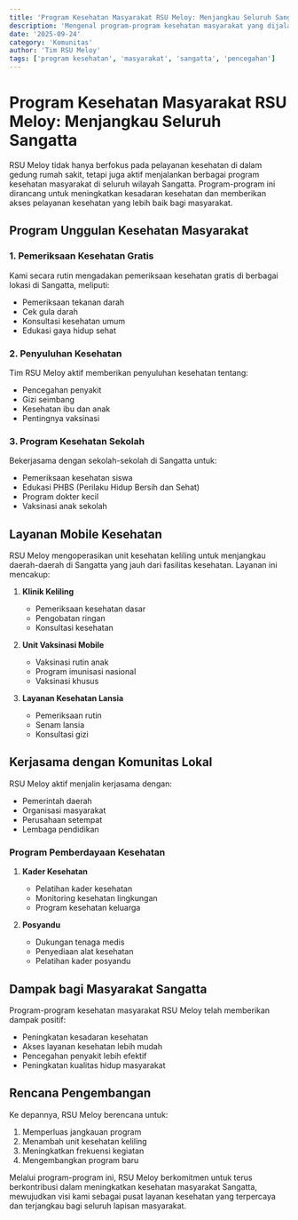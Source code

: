 ```yaml
---
title: 'Program Kesehatan Masyarakat RSU Meloy: Menjangkau Seluruh Sangatta'
description: 'Mengenal program-program kesehatan masyarakat yang dijalankan RSU Meloy untuk meningkatkan kesehatan warga Sangatta.'
date: '2025-09-24'
category: 'Komunitas'
author: 'Tim RSU Meloy'
tags: ['program kesehatan', 'masyarakat', 'sangatta', 'pencegahan']
---
```


# Program Kesehatan Masyarakat RSU Meloy: Menjangkau Seluruh Sangatta

RSU Meloy tidak hanya berfokus pada pelayanan kesehatan di dalam gedung rumah sakit, tetapi juga aktif menjalankan berbagai program kesehatan masyarakat di seluruh wilayah Sangatta. Program-program ini dirancang untuk meningkatkan kesadaran kesehatan dan memberikan akses pelayanan kesehatan yang lebih baik bagi masyarakat.

## Program Unggulan Kesehatan Masyarakat

### 1. Pemeriksaan Kesehatan Gratis
Kami secara rutin mengadakan pemeriksaan kesehatan gratis di berbagai lokasi di Sangatta, meliputi:
- Pemeriksaan tekanan darah
- Cek gula darah
- Konsultasi kesehatan umum
- Edukasi gaya hidup sehat

### 2. Penyuluhan Kesehatan
Tim RSU Meloy aktif memberikan penyuluhan kesehatan tentang:
- Pencegahan penyakit
- Gizi seimbang
- Kesehatan ibu dan anak
- Pentingnya vaksinasi

### 3. Program Kesehatan Sekolah
Bekerjasama dengan sekolah-sekolah di Sangatta untuk:
- Pemeriksaan kesehatan siswa
- Edukasi PHBS (Perilaku Hidup Bersih dan Sehat)
- Program dokter kecil
- Vaksinasi anak sekolah

## Layanan Mobile Kesehatan

RSU Meloy mengoperasikan unit kesehatan keliling untuk menjangkau daerah-daerah di Sangatta yang jauh dari fasilitas kesehatan. Layanan ini mencakup:

1. **Klinik Keliling**
   - Pemeriksaan kesehatan dasar
   - Pengobatan ringan
   - Konsultasi kesehatan

2. **Unit Vaksinasi Mobile**
   - Vaksinasi rutin anak
   - Program imunisasi nasional
   - Vaksinasi khusus

3. **Layanan Kesehatan Lansia**
   - Pemeriksaan rutin
   - Senam lansia
   - Konsultasi gizi

## Kerjasama dengan Komunitas Lokal

RSU Meloy aktif menjalin kerjasama dengan:
- Pemerintah daerah
- Organisasi masyarakat
- Perusahaan setempat
- Lembaga pendidikan

### Program Pemberdayaan Kesehatan

1. **Kader Kesehatan**
   - Pelatihan kader kesehatan
   - Monitoring kesehatan lingkungan
   - Program kesehatan keluarga

2. **Posyandu**
   - Dukungan tenaga medis
   - Penyediaan alat kesehatan
   - Pelatihan kader posyandu

## Dampak bagi Masyarakat Sangatta

Program-program kesehatan masyarakat RSU Meloy telah memberikan dampak positif:
- Peningkatan kesadaran kesehatan
- Akses layanan kesehatan lebih mudah
- Pencegahan penyakit lebih efektif
- Peningkatan kualitas hidup masyarakat

## Rencana Pengembangan

Ke depannya, RSU Meloy berencana untuk:
1. Memperluas jangkauan program
2. Menambah unit kesehatan keliling
3. Meningkatkan frekuensi kegiatan
4. Mengembangkan program baru

Melalui program-program ini, RSU Meloy berkomitmen untuk terus berkontribusi dalam meningkatkan kesehatan masyarakat Sangatta, mewujudkan visi kami sebagai pusat layanan kesehatan yang terpercaya dan terjangkau bagi seluruh lapisan masyarakat.